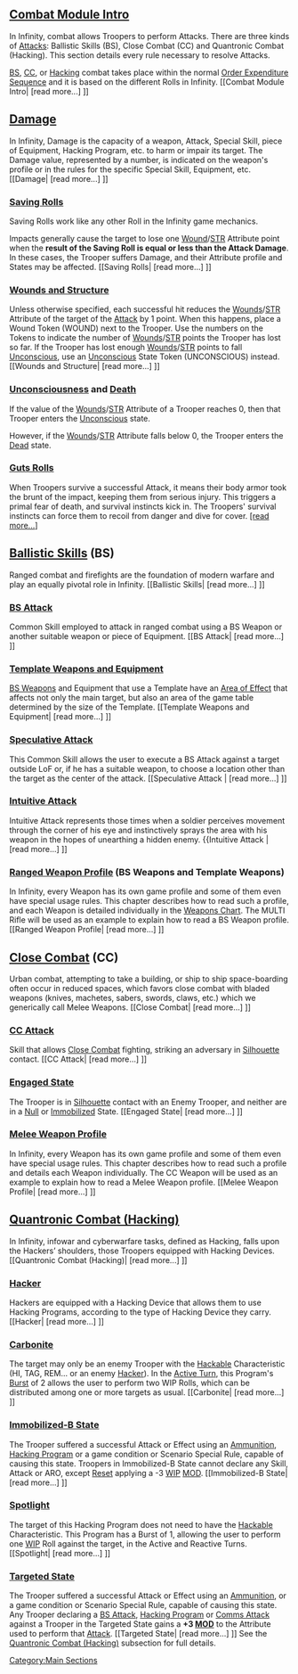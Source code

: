 {{section-main-sections}}
{{section-combat-module}}


== [[Combat Module Intro]] ==

In Infinity, combat allows Troopers to perform Attacks. There are three kinds of [[Attacks]]: Ballistic Skills (BS), Close Combat (CC) and Quantronic Combat (Hacking). This section details every rule necessary to resolve Attacks.

[[Ballistic Skills|BS]], [[Close Combat|CC]], or [[Hacking]] combat takes place within the normal [[Order Expenditure Sequence]] and it is based on the different Rolls in Infinity. [[Combat Module Intro| [read more...] ]]


== [[Damage]] ==
In Infinity, Damage is the capacity of a weapon, Attack, Special Skill, piece of Equipment, Hacking Program, etc. to harm or impair its target. The Damage value, represented by a number, is indicated on the weapon's profile or in the rules for the specific Special Skill, Equipment, etc. [[Damage| [read more...] ]]


=== [[Saving Rolls]] ===
Saving Rolls work like any other Roll in the Infinity game mechanics. 

Impacts generally cause the target to lose one [[Wound]]/[[STR]] Attribute point when the '''result of the Saving Roll is equal or less than the Attack Damage'''. In these cases, the Trooper suffers Damage, and their Attribute profile and States may be affected. [[Saving Rolls| [read more...] ]]


=== [[Wounds and Structure]] ===

Unless otherwise specified, each successful hit reduces the [[Wounds]]/[[STR]] Attribute of the target of the [[Attack]] by 1 point. When this happens, place a Wound Token (WOUND) next to the Trooper. Use the numbers on the Tokens to indicate the number of [[Wounds]]/[[STR]] points the Trooper has lost so far. If the Trooper has lost enough [[Wounds]]/[[STR]] points to fall [[Unconscious]], use an [[Unconscious]] State Token (UNCONSCIOUS) instead. [[Wounds and Structure| [read more...] ]]


=== [[Unconscious]]ness and [[Dead|Death]] ===

If the value of the [[Wounds]]/[[STR]] Attribute of a Trooper reaches 0, then that Trooper enters the [[Unconscious]] state.

However, if the [[Wounds]]/[[STR]] Attribute falls below 0, the Trooper enters the [[Dead]] state.


{{n4}}
=== [[Guts Rolls]] ===
When Troopers survive a successful Attack, it means their body armor took the brunt of the impact, keeping them from serious injury. This triggers a primal fear of death, and survival instincts kick in. The Troopers' survival instincts can force them to recoil from danger and dive for cover.  [[Guts Rolls | [read more...]]]
{{n4end}}


== [[Ballistic Skills]] (BS) ==
Ranged combat and firefights are the foundation of modern warfare and play an equally pivotal role in Infinity. [[Ballistic Skills| [read more...] ]] 


=== [[BS Attack]] ===
Common Skill employed to attack in ranged combat using a BS Weapon or another suitable weapon or piece of Equipment. [[BS Attack| [read more...] ]]


=== [[Template Weapons and Equipment]] ===

[[BS Weapons]] and Equipment that use a Template have an [[Area of Effect]] that affects not only the main target, but also an area of the game table determined by the size of the Template. [[Template Weapons and Equipment| [read more...] ]]


{{n4}}
=== [[Speculative Attack]] ===
This Common Skill allows the user to execute a BS Attack against a target outside LoF or, if he has a suitable weapon, to choose a location other than the target as the center of the attack. [[Speculative Attack | [read more...] ]]


=== [[Intuitive Attack]] ===
Intuitive Attack represents those times when a soldier perceives movement through the corner of his eye and instinctively sprays the area with his weapon in the hopes of unearthing a hidden enemy. {{Intuitive Attack | [read more...] ]]
{{n4end}}


=== [[Ranged Weapon Profile]] (BS Weapons and Template Weapons) ===
In Infinity, every Weapon has its own game profile and some of them even have special usage rules. This chapter describes how to read such a profile, and each Weapon is detailed individually in the [[Weapons Chart]]. The MULTI Rifle will be used as an example to explain how to read a BS Weapon profile. [[Ranged Weapon Profile| [read more...] ]]


== [[Close Combat]] (CC) ==
Urban combat, attempting to take a building, or ship to ship space-boarding often occur in reduced spaces, which favors close combat with bladed weapons (knives, machetes, sabers, swords, claws, etc.) which we generically call Melee Weapons. [[Close Combat| [read more...] ]]


=== [[CC Attack]] ===
Skill that allows [[Close Combat]] fighting, striking an adversary in [[Silhouette]] contact. [[CC Attack| [read more...] ]]


=== [[Engaged State]] ===
The Trooper is in [[Silhouette]] contact with an Enemy Trooper, and neither are in a [[Null]] or [[Immobilized]] State. [[Engaged State| [read more...] ]]


=== [[Melee Weapon Profile]] ===
In Infinity, every Weapon has its own game profile and some of them even have special usage rules. This chapter describes how to read such a profile and details each Weapon individually. The CC Weapon will be used as an example to explain how to read a Melee Weapon profile. [[Melee Weapon Profile| [read more...] ]]


== [[Quantronic Combat (Hacking)]] ==
In Infinity, infowar and cyberwarfare tasks, defined as Hacking, falls upon the Hackers’ shoulders, those Troopers equipped with Hacking Devices. [[Quantronic Combat (Hacking)| [read more...] ]]


{{c1}}
=== [[Hacker]] ===
Hackers are equipped with a Hacking Device that allows them to use Hacking Programs, according to the type of Hacking Device they carry. [[Hacker| [read more...] ]]


=== [[Carbonite]] ===
The target may only be an enemy Trooper with the [[Hackable]] Characteristic (HI, TAG, REM... or an enemy [[Hacker]]).
In the [[Active Turn]], this Program's [[Burst]] of 2 allows the user to perform two WIP Rolls, which can be distributed among one or more targets as usual. [[Carbonite| [read more...] ]]


=== [[Immobilized-B State]] ===
The Trooper suffered a successful Attack or Effect using an [[Ammunition]], [[Hacking Program]] or a game condition or Scenario Special Rule, capable of causing this state. 
Troopers in Immobilized-B State cannot declare any Skill, Attack or ARO, except [[Reset]] applying a -3 [[WIP]] [[MOD]]. [[Immobilized-B State| [read more...] ]]


=== [[Spotlight]] ===
The target of this Hacking Program does not need to have the [[Hackable]] Characteristic.
This Program has a Burst of 1, allowing the user to perform one [[WIP]] Roll against the target, in the Active and Reactive Turns. [[Spotlight| [read more...] ]]


=== [[Targeted State]] ===
The Trooper suffered a successful Attack or Effect using an [[Ammunition]], or a game condition or Scenario Special Rule, capable of causing this state.
Any Trooper declaring a [[BS Attack]], [[Hacking Program]] or [[Comms Attack]] against a Trooper in the Targeted State gains a '''+3 [[MOD]]''' to the Attribute used to perform that [[Attack]].  [[Targeted State| [read more...] ]]
{{c1end}}{{n4}}
See the [[Quantronic Combat (Hacking)]] subsection for full details.
{{n4end}}


{{section-main-sections}}
{{section-combat-module}}




[[Category:Main Sections]]